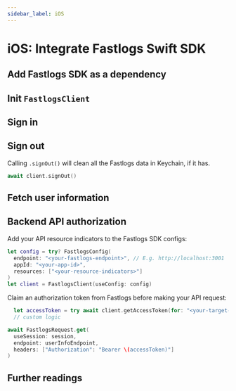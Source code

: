 ```yaml
---
sidebar_label: iOS
---
```



# iOS: Integrate Fastlogs Swift SDK

<AppNote type="Native App" />

## Add Fastlogs SDK as a dependency

<AddSdk />

## Init `FastlogsClient`

<InitClient />

## Sign in

<ImplementSignIn />

## Sign out

Calling `.signOut()` will clean all the Fastlogs data in Keychain, if it has.

```swift
await client.signOut()
```

## Fetch user information

<FetchUserInformation apiCodeFragment="fastlogsClient.fetchUserInfo()" />

## Backend API authorization

<GetAuthorizationToken />

Add your API resource indicators to the Fastlogs SDK configs:

```swift
let config = try? FastlogsConfig(
  endpoint: "<your-fastlogs-endpoint>", // E.g. http://localhost:3001
  appId: "<your-app-id>",
  resources: ["<your-resource-indicators>"]
)
let client = FastlogsClient(useConfig: config)
```

Claim an authorization token from Fastlogs before making your API request:

```swift
  let accessToken = try await client.getAccessToken(for: "<your-target-api-resource>")
  // custom logic
```

<ApplyAuthorizationToken />

```swift
await FastlogsRequest.get(
  useSession: session,
  endpoint: userInfoEndpoint,
  headers: ["Authorization": "Bearer \(accessToken)"]
)
```

## Further readings

<FurtherReadings />
